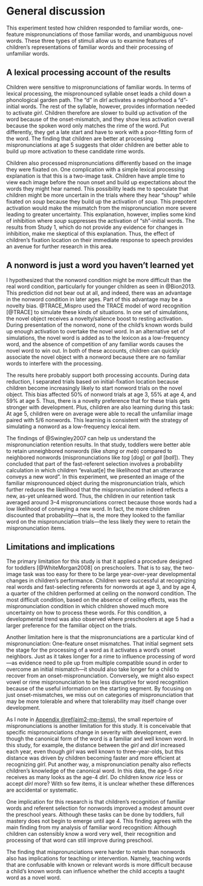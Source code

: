 General discussion {#aim2-discussion}
=======================================================================

This experiment tested how children responded to familiar words,
one-feature mispronunciations of those familiar words, and unambiguous
novel words. These three types of stimuli allow us to examine features
of children's representations of familiar words and their processing of
unfamiliar words.


A lexical processing account of the results
------------------------------------------------------------------------

Children were sensitive to mispronunciations of familiar words. In terms
of lexical processing, the mispronounced syllable onset leads a child
down a phonological garden path. The "d" in *dirl* activates a
neighborhood a "d"-initial words. The rest of the syllable, however,
provides information needed to activate *girl*. Children therefore are
slower to build up activation of the word because of the onset-mismatch,
and they show less activation overall because the spoken word only
matches the rime of the word. Put differently, they get a late start and
have to work with a poor-fitting form of the word. The finding that
children are better at processing mispronunciations at age 5 suggests
that older children are better able to build up more activation to these
candidate rime words.

Children also processed mispronunciations differently based on the image
they were fixated on. One complication with a simple lexical processing
explanation is that this is a two-image task. Children have ample
time to view each image before the noun onset and build up 
expectations about the words they might hear named. This possibility
leads me to speculate that children might be more uncertain in the
trials where they hear "shoup" while fixated on *soup* because they
build up the activation of *soup*. This prepotent activation would make
the mismatch from the mispronunciation more severe leading to greater
uncertainty. This explanation, however, implies some kind of inhibition
where *soup* suppresses the activation of "sh"-initial words. The
results from Study 1, which do not provide any evidence for changes
in inhibition, make me skeptical of this explanation. Thus, the
effect of children's fixation location on their immediate response to
speech provides an avenue for further research in this area.


A nonword is just a word you haven't learned yet
--------------------------------------------------------------------------

I hypothesized that the nonword condition might be more difficult than
the real word condition, particularly for younger children as seen in
@Bion2013. This prediction did not bear out at all, and indeed, there
was an advantage in the nonword condition in later ages. Part of this
advantage may be a novelty bias. @TRACE_Mispro used the TRACE model of
word recognition [@TRACE] to simulate these kinds of situations. In
one set of simulations, the novel object receives a novelty/salience
boost to resting activation. During presentation of the nonword, none of
the child's known words build up enough activation to overtake the novel
word. In an alternative set of simulations, the novel word is added as
to the lexicon as a low-frequency word, and the absence of competition
of any familiar words causes the novel word to win out. In both of these
accounts, children can quickly associate the novel object with a nonword
because there are no familiar words to interfere with the processing.

The results here probably support both processing accounts. During data
reduction, I separated trials based on initial-fixation location because
children become increasingly likely to start nonword trials on the novel
object. This bias affected 50% of nonword trials at age 3, 55% at age 4,
and 59% at age 5. Thus, there is a novelty preference that for these
trials gets stronger with development. Plus, children are also
learning during this task: At age 5, children were on average were able
to recall the unfamiliar image paired with 5/6 nonwords. This learning
is consistent with the strategy of simulating a nonword as a
low-frequency lexical item.

The findings of @Swingley2007 can help us understand the
mispronunciation retention results. In that study, toddlers were better
able to retain unneighbored nonwords (like *shang* or *meb*) compared to
neighbored nonwords (mispronunciations like *tog* [*dog*] or *gall*
[*ball*]). They concluded that part of the fast-referent selection
involves a probability calculation in which children "evaluat[e] the
likelihood that an utterance conveys a new word". In this experiment, we
presented an image of the familiar mispronounced object during the
mispronunciation trials, which further reduces the likelihood that the
mispronunciation indeed reflects a new, as-yet unlearned word. Thus, the
children in our retention task averaged around 3--4 mispronunciations
correct because those words had a low likelihood of conveying a new
word. In fact, the more children discounted that probability---that is,
the more they looked to the familiar word on the mispronunciation
trials---the less likely they were to retain the mispronunciation items.


Limitations and implications
------------------------------------------------------------------------

The primary limitation for this study is that it applied a procedure
designed for toddlers [@WhiteMorgan2008] on preschoolers. That is to
say, the two-image task was too easy for there to be large
year-over-year developmental changes in children's performance. Children
were successful at recognizing real words and fast-selecting referents
for nonwords at age 3, and by age 4, a quarter of the children performed
at ceiling on the nonword condition. The most difficult condition, based
on the absence of ceiling effects, was the mispronunciation condition in
which children showed much more uncertainty on how to process these
words. For this condition, a developmental trend was also observed where
preschoolers at age 5 had a larger preference for the familiar object on
the trials.

Another limitation here is that the mispronunciations are a particular
kind of mispronunciation: One-feature onset mismatches. That initial
segment sets the stage for the processing of a word as it activates a
word's onset neighbors. Just as it takes longer for a rime to influence
processing of word---as evidence need to pile up from multiple
compatible sound in order to overcome an initial mismatch---it should
also take longer for a child to recover from an onset-mispronunciation.
Conversely, we might also expect vowel or rime mispronunciation to be
less disruptive for word recognition because of the useful information
on the starting segment. By focusing on just onset-mismatches, we miss
out on categories of mispronunciation that may be more tolerable and
where that tolerability may itself change over development.

As I note in [Appendix \@ref(aim2-mp-items)](#aim2-mp-items), the small
repertoire of mispronunciations is another limitation for this study. It
is conceivable that specific mispronunciations change in severity with
development, even though the canonical form of the word is a familiar
and well known word. In this study, for example, the distance between
the *girl* and *dirl* increased each year, even though *girl* was well
known to three-year-olds, but this distance was driven by children
becoming faster and more efficient at recognizing *girl*. Put another
way, a mispronunciation penalty also reflects children's knowledge of
the canonical word. In this data, the age-5 *rice* receives as many
looks as the age-4 *dirl*. Do children know *rice* less or
accept *dirl* more? With so few items, it is unclear whether these
differences are accidental or systematic.

One implication for this research is that children's recognition of
familiar words and referent selection for nonwords improved a modest
amount over the preschool years. Although these tasks can be done by
toddlers, full mastery does not begin to emerge until age 4. This finding
agrees with the main finding from my analysis of familiar word
recognition: Although children can ostensibly know a word very well,
their recognition and processing of that word can still improve during
preschool.

The finding that mispronunciations were harder to retain than nonwords
also has implications for teaching or intervention. Namely, teaching
words that are confusable with known or relevant words is more difficult
because a child's known words can influence whether the child accepts a
taught word as a novel word.
